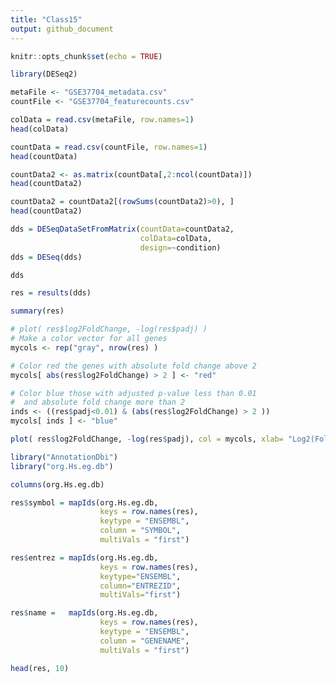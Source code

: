 ```yaml
---
title: "Class15"
output: github_document
---
```


```r
knitr::opts_chunk$set(echo = TRUE)
```

```r
library(DESeq2)
```

```r
metaFile <- "GSE37704_metadata.csv"
countFile <- "GSE37704_featurecounts.csv"
```

```r
colData = read.csv(metaFile, row.names=1)
head(colData)
```

```r
countData = read.csv(countFile, row.names=1)
head(countData)
```


```r
countData2 <- as.matrix(countData[,2:ncol(countData)])
head(countData2)
```

```r
countData2 = countData2[(rowSums(countData2)>0), ]
head(countData2)
```

```r
dds = DESeqDataSetFromMatrix(countData=countData2,
                             colData=colData,
                             design=~condition)
dds = DESeq(dds)
```

```r
dds
```

```r
res = results(dds)
```

```r
summary(res)
```

```r
# plot( res$log2FoldChange, -log(res$padj) )
# Make a color vector for all genes
mycols <- rep("gray", nrow(res) )

# Color red the genes with absolute fold change above 2
mycols[ abs(res$log2FoldChange) > 2 ] <- "red"

# Color blue those with adjusted p-value less than 0.01
#  and absolute fold change more than 2
inds <- ((res$padj<0.01) & (abs(res$log2FoldChange) > 2 ))
mycols[ inds ] <- "blue"

plot( res$log2FoldChange, -log(res$padj), col = mycols, xlab= "Log2(FoldChange)", ylab="-Log(P-value)" )
```

```r
library("AnnotationDbi")
library("org.Hs.eg.db")
```


```r
columns(org.Hs.eg.db)

res$symbol = mapIds(org.Hs.eg.db,
                    keys = row.names(res), 
                    keytype = "ENSEMBL",
                    column = "SYMBOL",
                    multiVals = "first")

res$entrez = mapIds(org.Hs.eg.db,
                    keys = row.names(res),
                    keytype="ENSEMBL",
                    column="ENTREZID",
                    multiVals="first")

res$name =   mapIds(org.Hs.eg.db,
                    keys = row.names(res),
                    keytype = "ENSEMBL",
                    column = "GENENAME",
                    multiVals = "first")

head(res, 10)
```




